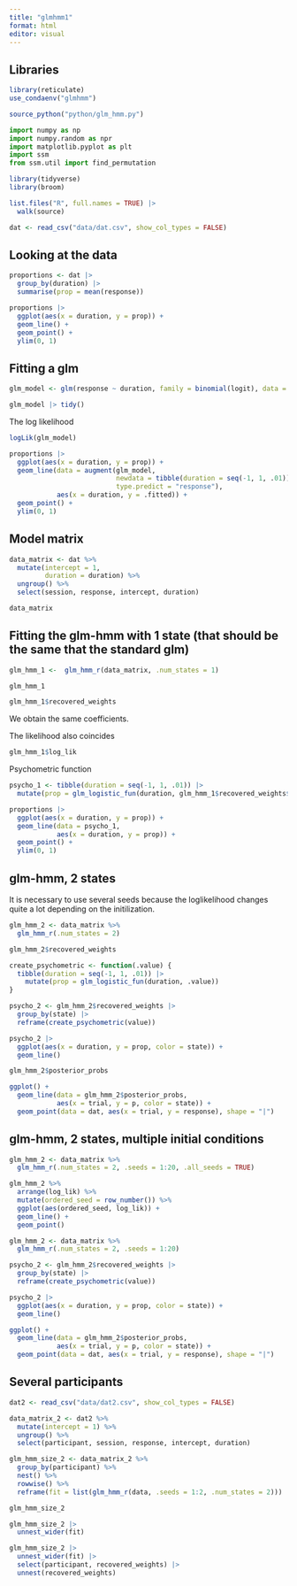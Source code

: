 ```yaml
---
title: "glmhmm1"
format: html
editor: visual
---
```


## Libraries

```r
library(reticulate)
use_condaenv("glmhmm")

source_python("python/glm_hmm.py")
```

```python
import numpy as np
import numpy.random as npr
import matplotlib.pyplot as plt
import ssm 
from ssm.util import find_permutation
```

```r
library(tidyverse)
library(broom)

list.files("R", full.names = TRUE) |> 
  walk(source)
```


```r
dat <- read_csv("data/dat.csv", show_col_types = FALSE)
```


## Looking at the data

```r
proportions <- dat |> 
  group_by(duration) |> 
  summarise(prop = mean(response))

proportions |> 
  ggplot(aes(x = duration, y = prop)) +
  geom_line() +
  geom_point() +
  ylim(0, 1)
```

## Fitting a glm

```r
glm_model <- glm(response ~ duration, family = binomial(logit), data = dat)

glm_model |> tidy()
```
The log likelihood
```r
logLik(glm_model)
```

```r
proportions |> 
  ggplot(aes(x = duration, y = prop)) +
  geom_line(data = augment(glm_model, 
                           newdata = tibble(duration = seq(-1, 1, .01)),
                           type.predict = "response"), 
            aes(x = duration, y = .fitted)) +
  geom_point() +
  ylim(0, 1)
```

## Model matrix

```r
data_matrix <- dat %>% 
  mutate(intercept = 1, 
         duration = duration) %>% 
  ungroup() %>% 
  select(session, response, intercept, duration)

data_matrix
```

## Fitting the glm-hmm with 1 state (that should be the same that the standard glm)


```r
glm_hmm_1 <-  glm_hmm_r(data_matrix, .num_states = 1)

glm_hmm_1
```

```r
glm_hmm_1$recovered_weights
```
We obtain the same coefficients.

The likelihood also coincides

```r
glm_hmm_1$log_lik
```


Psychometric function

```r
psycho_1 <- tibble(duration = seq(-1, 1, .01)) |> 
  mutate(prop = glm_logistic_fun(duration, glm_hmm_1$recovered_weights$value))
```

```r
proportions |> 
  ggplot(aes(x = duration, y = prop)) +
  geom_line(data = psycho_1, 
            aes(x = duration, y = prop)) +
  geom_point() +
  ylim(0, 1)
```


## glm-hmm, 2 states

It is necessary to use several seeds because the loglikelihood changes quite a lot depending on the initilization.

```r
glm_hmm_2 <- data_matrix %>% 
  glm_hmm_r(.num_states = 2)
```


```r
glm_hmm_2$recovered_weights
```


```r
create_psychometric <- function(.value) {
  tibble(duration = seq(-1, 1, .01)) |> 
    mutate(prop = glm_logistic_fun(duration, .value))
}

psycho_2 <- glm_hmm_2$recovered_weights |> 
  group_by(state) |> 
  reframe(create_psychometric(value))
```

```r
psycho_2 |> 
  ggplot(aes(x = duration, y = prop, color = state)) + 
  geom_line()
```

```r
glm_hmm_2$posterior_probs
```

```r
ggplot() +
  geom_line(data = glm_hmm_2$posterior_probs, 
            aes(x = trial, y = p, color = state)) +
  geom_point(data = dat, aes(x = trial, y = response), shape = "|")
```


## glm-hmm, 2 states, multiple initial conditions

```r
glm_hmm_2 <- data_matrix %>% 
  glm_hmm_r(.num_states = 2, .seeds = 1:20, .all_seeds = TRUE)
```

```r
glm_hmm_2 %>% 
  arrange(log_lik) %>% 
  mutate(ordered_seed = row_number()) %>% 
  ggplot(aes(ordered_seed, log_lik)) +
  geom_line() +
  geom_point()
```

```r
glm_hmm_2 <- data_matrix %>% 
  glm_hmm_r(.num_states = 2, .seeds = 1:20)
```

```r
psycho_2 <- glm_hmm_2$recovered_weights |> 
  group_by(state) |> 
  reframe(create_psychometric(value))
```

```r
psycho_2 |> 
  ggplot(aes(x = duration, y = prop, color = state)) + 
  geom_line()
```

```r
ggplot() +
  geom_line(data = glm_hmm_2$posterior_probs, 
            aes(x = trial, y = p, color = state)) +
  geom_point(data = dat, aes(x = trial, y = response), shape = "|")
```


## Several participants

```r
dat2 <- read_csv("data/dat2.csv", show_col_types = FALSE)
```


```r
data_matrix_2 <- dat2 %>% 
  mutate(intercept = 1) %>% 
  ungroup() %>% 
  select(participant, session, response, intercept, duration)
```

```r
glm_hmm_size_2 <- data_matrix_2 %>%
  group_by(participant) %>%
  nest() %>%
  rowwise() %>%
  reframe(fit = list(glm_hmm_r(data, .seeds = 1:2, .num_states = 2)))
```


```r
glm_hmm_size_2 
```

```r
glm_hmm_size_2 |> 
  unnest_wider(fit) 
```
```r
glm_hmm_size_2 |> 
  unnest_wider(fit) |> 
  select(participant, recovered_weights) |> 
  unnest(recovered_weights)
```

